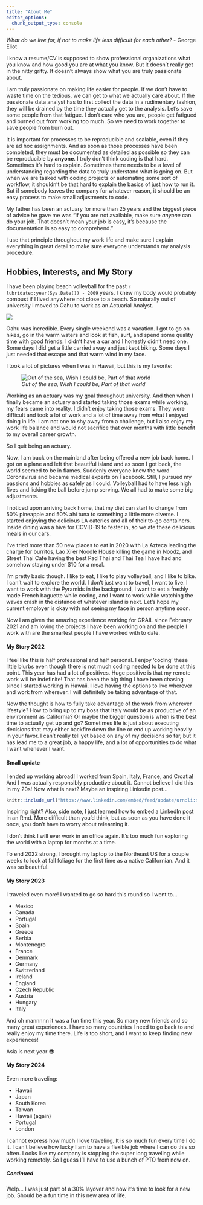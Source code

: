 ```yaml
---
title: "About Me"
editor_options: 
  chunk_output_type: console
---
```



<a href="cavandonohoe@gmail.com"><i class="fa fa-envelope" style="font-size:36px"></i></a> <a href="https://www.instagram.com/cavandonohoe"><i class="fa fa-instagram" style="font-size:36px"></i></a> <a href="https://www.facebook.com/cavandonohoe"><i class="fa fa-facebook" style="font-size:36px"></i></a> <a href="https://github.com/cavandonohoe"><i class="fa fa-github" style="font-size:36px"></i></a> <a href="https://www.linkedin.com/in/cavan-donohoe/"><i class="fa fa-linkedin" style="font-size:36px"></i></a> <a href="tel:+8054043321"><i class="fa fa-phone" style="font-size:36px"></i></a>


*What do we live for, if not to make life less difficult for each other?*
- George Eliot

I know a resume/CV is supposed to show professional organizations what you know and how good you are at what you know. But it doesn't really get in the nitty gritty. It doesn't always show what you are truly passionate about. 

I am truly passionate on making life easier for people. If we don't have to waste time on the tedious, we can get to what we actually care about. If the passionate data analyst has to first collect the data in a rudimentary fashion, they will be drained by the time they actually get to the analysis. Let's save some people from that fatigue. I don't care who you are, people get fatigued and burned out from working too much. So we need to work together to save people from burn out.

It is important for processes to be reproducible and scalable, even if they are ad hoc assignments. And as soon as those processes have been completed, they must be documented as detailed as possible so they can be reproducible by **anyone**. I truly don't think coding is that hard. Sometimes it's hard to explain. Sometimes there needs to be a level of understanding regarding the data to truly understand what is going on. But when we are tasked with coding projects or automating some sort of workflow, it shouldn't be that hard to explain the basics of just how to run it. But if somebody leaves the company for whatever reason, it should be an easy process to make small adjustments to code.

My father has been an actuary for more than 25 years and the biggest piece of advice he gave me was "if you are not available, make sure *anyone* can do your job. That doesn't mean your job is easy, it's because the documentation is so easy to comprehend."

I use that principle throughout my work life and make sure I explain everything in great detail to make sure everyone understands my analysis procedure. 

## Hobbies, Interests, and My Story

I have been playing beach volleyball for the past `r lubridate::year(Sys.Date()) - 2009` years. I knew my body would probably combust if I lived anywhere not close to a beach. So naturally out of university I moved to Oahu to work as an Actuarial Analyst.

![](images/Volleyball silhouette.jpg)

Oahu was incredible. Every single weekend was a vacation. I got to go on hikes, go in the warm waters and look at fish, surf, and spend some quality time with good friends. I didn't have a car and I honestly didn't need one. Some days I did get a little carried away and just kept biking. Some days I just needed that escape and that warm wind in my face. 

I took a lot of pictures when I was in Hawaii, but this is my favorite:
  
![*Out of the sea, Wish I could be, Part of that world*](images/little mermaid.jpg)

Working as an actuary was my goal throughout university. And then when I finally became an actuary and started taking those exams while working, my fears came into reality. I didn't enjoy taking those exams. They were difficult and took a lot of work and a lot of time away from what I enjoyed doing in life. I am not one to shy away from a challenge, but I also enjoy my work life balance and would not sacrifice that over months with little benefit to my overall career growth.

So I quit being an actuary.

Now, I am back on the mainland after being offered a new job back home. I got on a plane and left that beautiful island and as soon I got back, the world seemed to be in flames. Suddenly everyone knew the word Coronavirus and became medical experts on Facebook. Still, I pursued my passions and hobbies as safely as I could. Volleyball had to have less high fives and licking the ball before jump serving. We all had to make some big adjustments. 

I noticed upon arriving back home, that my diet can start to change from 50% pineapple and 50% ahi tuna to something a little more diverse. I started enjoying the delicious LA eateries and all of their to-go containers. Inside dining was a hive for COVID-19 to fester in, so we ate these delicious meals in our cars. 

I've tried more than 50 new places to eat in 2020 with La Azteca leading the charge for burritos, Lao Xi'er Noodle House killing the game in Noodz, and Street Thai Cafe having the best Pad Thai and Thai Tea I have had and somehow staying under $10 for a meal. 

I'm pretty basic though. I like to eat, I like to play volleyball, and I like to bike. I can't wait to explore the world. I don't just want to travel, I want to live. I want to work with the Pyramids in the background, I want to eat a freshly made French baguette while coding, and I want to work while watching the waves crash in the distance of whatever island is next. Let's hope my current employer is okay with not seeing my face in person anytime soon. 

Now I am given the amazing experience working for GRAIL since February 2021 and am loving the projects I have been working on and the people I work with are the smartest people I have worked with to date. 

#### My Story 2022

I feel like this is half professional and half personal. I enjoy 'coding' these little blurbs even though there is not much coding needed to be done at this point. This year has had a lot of positives. Huge positive is that my remote work will be indefinite! That has been the big thing I have been chasing since I started working in Hawaii. I love having the options to live wherever and work from wherever. I will definitely be taking advantage of that. 

Now the thought is how to fully take advantage of the work from wherever lifestyle? How to bring up to my boss that Italy would be as productive of an environment as California? Or maybe the bigger question is when is the best time to actually get up and go? Sometimes life is just about executing decisions that may either backfire down the line or end up working heavily in your favor. I can't really tell yet based on any of my decisions so far, but it has lead me to a great job, a happy life, and a lot of opportunities to do what I want whenever I want. 

#### Small update

I ended up working abroad! I worked from Spain, Italy, France, and Croatia! And I was actually responsibly productive about it. Cannot believe I did this in my 20s! Now what is next? Maybe an inspiring LinkedIn post... 


```r
knitr::include_url("https://www.linkedin.com/embed/feed/update/urn:li:share:6956906897379590144", height = 570)

```


Inspiring right? Also, side note, I just learned how to embed a LinkedIn post in an Rmd. More difficult than you'd think, but as soon as you have done it once, you don't have to worry about relearning it. 

I don't think I will ever work in an office again. It's too much fun exploring the world with a laptop for months at a time.

To end 2022 strong, I brought my laptop to the Northeast US for a couple weeks to look at fall foliage for the first time as a native Californian. And it was so beautiful.

#### My Story 2023

I traveled even more! I wanted to go so hard this round so I went to...

- Mexico
- Canada
- Portugal
- Spain
- Greece
- Serbia
- Montenegro
- France
- Denmark
- Germany
- Switzerland
- Ireland
- England
- Czech Republic
- Austria
- Hungary
- Italy

And oh mannnnn it was a fun time this year. So many new friends and so many great experiences. I have so many countries I need to go back to and really enjoy my time there. Life is too short, and I want to keep finding new experiences!

Asia is next year 😎

#### My Story 2024

Even more traveling:

- Hawaii
- Japan
- South Korea
- Taiwan
- Hawaii (again)
- Portugal
- London

I cannot express how much I love traveling. It is so much fun every time I do it. I can't believe how lucky I am to have a flexible job where I can do this so often. Looks like my company is stopping the super long traveling while working remotely. So I guess I'll have to use a bunch of PTO from now on.

##### Continued

Welp... I was just part of a 30% layover and now it's time to look for a new job. Should be a fun time in this new area of life.
